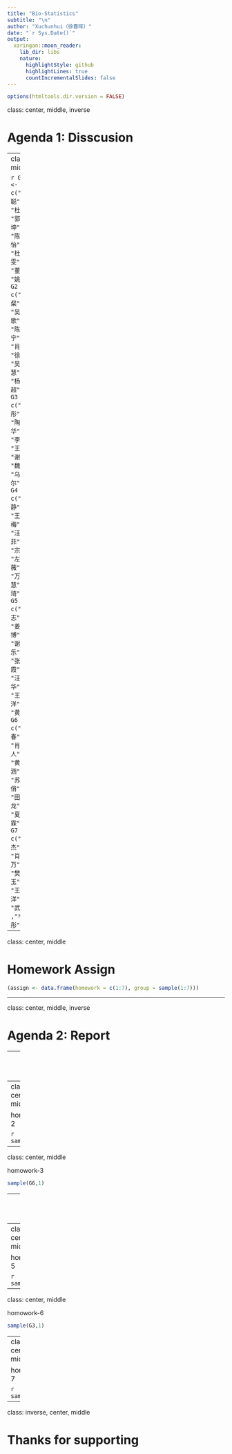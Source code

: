 ```yaml
---
title: "Bio-Statistics"
subtitle: "\n"
author: "Xuchunhui（徐春晖）"
date: "`r Sys.Date()`"
output:
  xaringan::moon_reader:
    lib_dir: libs
    nature:
      highlightStyle: github
      highlightLines: true
      countIncrementalSlides: false
---
```


```r
options(htmltools.dir.version = FALSE)
```

class: center, middle, inverse

# Agenda 1: Disscusion

---
class:  middle


```r

G1 <- c("徐文聪", "杜辉", "郭思坤", "陈心怡", "杜婧雯", "董宸", "姚瑶")
G2 <- c("胡粲", "吴晴歌", "陈玉宁", "肖辅", "徐盛", "吴玄慧", "杨颖超")
G3 <- c("关晓彤", "陶蕴华", "李颖", "王勇", "谢波", "魏华", "乌尼尔")
G4 <- c("肖静", "王引梅", "汪菲菲", "宗鑫", "左紫薇", "万启慧","吴琦")
G5 <- c("张景志", "姜瀛博", "谢永乐", "张朝霞", "汪丽华", "王丹洋", "黄鑫")
G6 <- c("李春", "肖伊人", "黄梦涵", "苏碧俏", "田世龙", "夏显霖")
G7 <- c("王俊杰", "肖礼万", "樊鲁玉", "王一洋", "武越" ,"韦彤")
```

---

class:  center, middle

# Homework Assign

```r

(assign <- data.frame(homework = c(1:7), group = sample(1:7)))

```

---

class: center, middle, inverse

# Agenda 2: Report

---
class: center, middle

homowork-1

```r
sample(G1,1)
```

---
class: center, middle

homowork-2

```r
sample(G5,1)
```

---
class: center, middle

homowork-3

```r
sample(G6,1)
```

---
class: center, middle

homowork-4

```r
sample(G4,1)
```

---
class: center, middle

homowork-5

```r
sample(G7,1)
```

---
class: center, middle

homowork-6

```r
sample(G3,1)
```

---
class: center, middle

homowork-7

```r
sample(G2,1)
```


---
class: inverse, center, middle

# Thanks for supporting
